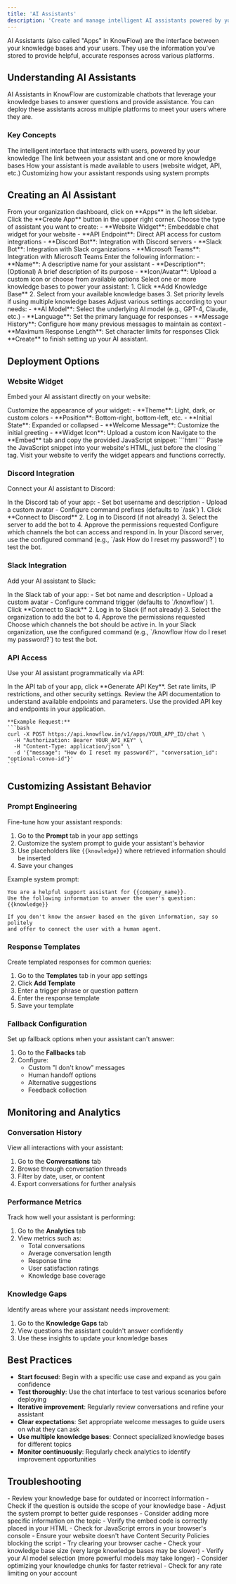 ```yaml
---
title: 'AI Assistants'
description: 'Create and manage intelligent AI assistants powered by your knowledge bases'
---
```


AI Assistants (also called "Apps" in KnowFlow) are the interface between your knowledge bases and your users. They use the information you've stored to provide helpful, accurate responses across various platforms.

## Understanding AI Assistants

AI Assistants in KnowFlow are customizable chatbots that leverage your knowledge bases to answer questions and provide assistance. You can deploy these assistants across multiple platforms to meet your users where they are.

### Key Concepts

<CardGroup cols={2}>
  <Card title="AI Assistant" icon="robot">
    The intelligent interface that interacts with users, powered by your knowledge
  </Card>
  <Card title="Knowledge Connection" icon="link">
    The link between your assistant and one or more knowledge bases
  </Card>
  <Card title="Deployment" icon="rocket">
    How your assistant is made available to users (website widget, API, etc.)
  </Card>
  <Card title="Prompt Engineering" icon="wand-magic-sparkles">
    Customizing how your assistant responds using system prompts
  </Card>
</CardGroup>

## Creating an AI Assistant

<Steps>
  <Step title="Navigate to Apps">
    From your organization dashboard, click on **Apps** in the left sidebar.
  </Step>
  <Step title="Create New Assistant">
    Click the **Create App** button in the upper right corner.
  </Step>
  <Step title="Select Type">
    Choose the type of assistant you want to create:
    - **Website Widget**: Embeddable chat widget for your website
    - **API Endpoint**: Direct API access for custom integrations
    - **Discord Bot**: Integration with Discord servers
    - **Slack Bot**: Integration with Slack organizations
    - **Microsoft Teams**: Integration with Microsoft Teams
  </Step>
  <Step title="Basic Configuration">
    Enter the following information:
    - **Name**: A descriptive name for your assistant
    - **Description**: (Optional) A brief description of its purpose
    - **Icon/Avatar**: Upload a custom icon or choose from available options
  </Step>
  <Step title="Connect Knowledge Bases">
    Select one or more knowledge bases to power your assistant:
    1. Click **Add Knowledge Base**
    2. Select from your available knowledge bases
    3. Set priority levels if using multiple knowledge bases
  </Step>
  <Step title="Configure Settings">
    Adjust various settings according to your needs:
    - **AI Model**: Select the underlying AI model (e.g., GPT-4, Claude, etc.)
    - **Language**: Set the primary language for responses
    - **Message History**: Configure how many previous messages to maintain as context
    - **Maximum Response Length**: Set character limits for responses
  </Step>
  <Step title="Save">
    Click **Create** to finish setting up your AI assistant.
  </Step>
</Steps>

## Deployment Options

### Website Widget

Embed your AI assistant directly on your website:

<Steps>
  <Step title="Configure Widget">
    Customize the appearance of your widget:
    - **Theme**: Light, dark, or custom colors
    - **Position**: Bottom-right, bottom-left, etc.
    - **Initial State**: Expanded or collapsed
    - **Welcome Message**: Customize the initial greeting
    - **Widget Icon**: Upload a custom icon
  </Step>
  <Step title="Get Embed Code">
    Navigate to the **Embed** tab and copy the provided JavaScript snippet:
    ```html
    <script src="https://embed.knowflow.in/js/widget.js" 
            data-app-id="YOUR_APP_ID" defer>
    </script>
    ```
  </Step>
  <Step title="Add to Website">
    Paste the JavaScript snippet into your website's HTML, just before the closing `</body>` tag.
  </Step>
  <Step title="Test Implementation">
    Visit your website to verify the widget appears and functions correctly.
  </Step>
</Steps>

### Discord Integration

Connect your AI assistant to Discord:

<Steps>
  <Step title="Configure Bot">
    In the Discord tab of your app:
    - Set bot username and description
    - Upload a custom avatar
    - Configure command prefixes (defaults to `/ask`)
  </Step>
  <Step title="Connect to Discord">
    1. Click **Connect to Discord**
    2. Log in to Discord (if not already)
    3. Select the server to add the bot to
    4. Approve the permissions requested
  </Step>
  <Step title="Set Channel Permissions">
    Configure which channels the bot can access and respond in.
  </Step>
  <Step title="Test Bot">
    In your Discord server, use the configured command (e.g., `/ask How do I reset my password?`) to test the bot.
  </Step>
</Steps>

### Slack Integration

Add your AI assistant to Slack:

<Steps>
  <Step title="Configure Bot">
    In the Slack tab of your app:
    - Set bot name and description
    - Upload a custom avatar
    - Configure command trigger (defaults to `/knowflow`)
  </Step>
  <Step title="Connect to Slack">
    1. Click **Connect to Slack**
    2. Log in to Slack (if not already)
    3. Select the organization to add the bot to
    4. Approve the permissions requested
  </Step>
  <Step title="Configure Channels">
    Choose which channels the bot should be active in.
  </Step>
  <Step title="Test Bot">
    In your Slack organization, use the configured command (e.g., `/knowflow How do I reset my password?`) to test the bot.
  </Step>
</Steps>

### API Access

Use your AI assistant programmatically via API:

<Steps>
  <Step title="Generate API Key">
    In the API tab of your app, click **Generate API Key**.
  </Step>
  <Step title="Configure Access">
    Set rate limits, IP restrictions, and other security settings.
  </Step>
  <Step title="Get Documentation">
    Review the API documentation to understand available endpoints and parameters.
  </Step>
  <Step title="Implement">
    Use the provided API key and endpoints in your application.
    
    **Example Request:**
    ```bash
    curl -X POST https://api.knowflow.in/v1/apps/YOUR_APP_ID/chat \
      -H "Authorization: Bearer YOUR_API_KEY" \
      -H "Content-Type: application/json" \
      -d '{"message": "How do I reset my password?", "conversation_id": "optional-convo-id"}'
    ```
  </Step>
</Steps>

## Customizing Assistant Behavior

### Prompt Engineering

Fine-tune how your assistant responds:

1. Go to the **Prompt** tab in your app settings
2. Customize the system prompt to guide your assistant's behavior
3. Use placeholders like `{{knowledge}}` where retrieved information should be inserted
4. Save your changes

Example system prompt:
```
You are a helpful support assistant for {{company_name}}. 
Use the following information to answer the user's question:
{{knowledge}}

If you don't know the answer based on the given information, say so politely 
and offer to connect the user with a human agent.
```

### Response Templates

Create templated responses for common queries:

1. Go to the **Templates** tab in your app settings
2. Click **Add Template**
3. Enter a trigger phrase or question pattern
4. Enter the response template
5. Save your template

### Fallback Configuration

Set up fallback options when your assistant can't answer:

1. Go to the **Fallbacks** tab
2. Configure:
   - Custom "I don't know" messages
   - Human handoff options
   - Alternative suggestions
   - Feedback collection

## Monitoring and Analytics

### Conversation History

View all interactions with your assistant:

1. Go to the **Conversations** tab
2. Browse through conversation threads
3. Filter by date, user, or content
4. Export conversations for further analysis

### Performance Metrics

Track how well your assistant is performing:

1. Go to the **Analytics** tab
2. View metrics such as:
   - Total conversations
   - Average conversation length
   - Response time
   - User satisfaction ratings
   - Knowledge base coverage

### Knowledge Gaps

Identify areas where your assistant needs improvement:

1. Go to the **Knowledge Gaps** tab
2. View questions the assistant couldn't answer confidently
3. Use these insights to update your knowledge bases

## Best Practices

- **Start focused**: Begin with a specific use case and expand as you gain confidence
- **Test thoroughly**: Use the chat interface to test various scenarios before deploying
- **Iterative improvement**: Regularly review conversations and refine your assistant
- **Clear expectations**: Set appropriate welcome messages to guide users on what they can ask
- **Use multiple knowledge bases**: Connect specialized knowledge bases for different topics
- **Monitor continuously**: Regularly check analytics to identify improvement opportunities

## Troubleshooting

<AccordionGroup>
  <Accordion title="Assistant Provides Incorrect Answers">
    - Review your knowledge base for outdated or incorrect information
    - Check if the question is outside the scope of your knowledge base
    - Adjust the system prompt to better guide responses
    - Consider adding more specific information on the topic
  </Accordion>
  
  <Accordion title="Widget Not Appearing">
    - Verify the embed code is correctly placed in your HTML
    - Check for JavaScript errors in your browser's console
    - Ensure your website doesn't have Content Security Policies blocking the script
    - Try clearing your browser cache
  </Accordion>
  
  <Accordion title="Slow Response Times">
    - Check your knowledge base size (very large knowledge bases may be slower)
    - Verify your AI model selection (more powerful models may take longer)
    - Consider optimizing your knowledge chunks for faster retrieval
    - Check for any rate limiting on your account
  </Accordion>
</AccordionGroup> 